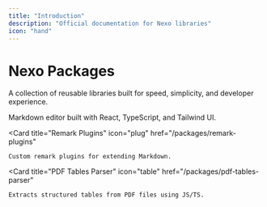 ```yaml
---
title: "Introduction"
description: "Official documentation for Nexo libraries"
icon: "hand"
---
```


# Nexo Packages

A collection of reusable libraries built for speed, simplicity, and developer experience.

<CardGroup cols={2}>
  <Card
    title="MDX Editor"
    icon="code"
    href="/packages/nexo-mdx"
  >
    Markdown editor built with React, TypeScript, and Tailwind UI.
  </Card>

  <Card
    title="Remark Plugins"
    icon="plug"
    href="/packages/remark-plugins"
  >
    Custom remark plugins for extending Markdown.
  </Card>

  <Card
    title="PDF Tables Parser"
    icon="table"
    href="/packages/pdf-tables-parser"
  >
    Extracts structured tables from PDF files using JS/TS.
  </Card>
</CardGroup>
